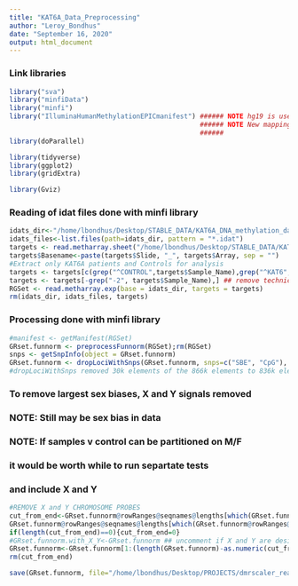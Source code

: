 ```yaml
---
title: "KAT6A_Data_Preprocessing"
author: "Leroy_Bondhus"
date: "September 16, 2020"
output: html_document
---
```


### Link libraries  ###
```r
library("sva")
library("minfiData")
library("minfi")
library("IlluminaHumanMethylationEPICmanifest") ###### NOTE hg19 is used IlluminaHumanMethylation450kanno.ilmn.hg19
                                                ###### NOTE New mapping is used:
                                                ######                   IlluminaHumanMethylationEPICanno.ilm10b4.hg19
library(doParallel)

library(tidyverse)
library(ggplot2)
library(gridExtra)

library(Gviz)
```

###  Reading of idat files done with minfi library ###
```r
idats_dir<-"/home/lbondhus/Desktop/STABLE_DATA/KAT6A_DNA_methylation_data/idat_KAT6A_and_control"
idats_files<-list.files(path=idats_dir, pattern = "*.idat")
targets <- read.metharray.sheet("/home/lbondhus/Desktop/STABLE_DATA/KAT6A_DNA_methylation_data/", pattern = "Formatted", verbose = TRUE)
targets$Basename<-paste(targets$Slide, "_", targets$Array, sep = "")  
#Extract only KAT6A patients and Controls for analysis
targets <- targets[c(grep("^CONTROL",targets$Sample_Name),grep("^KAT6",targets$Sample_Name)),]
targets <- targets[-grep("-2", targets$Sample_Name),] ## remove technical replicates
RGSet <- read.metharray.exp(base = idats_dir, targets = targets)
rm(idats_dir, idats_files, targets)
```

###  Processing done with minfi library  ###
```r
#manifest <- getManifest(RGSet)
GRset.funnorm <- preprocessFunnorm(RGSet);rm(RGSet)
snps <- getSnpInfo(object = GRset.funnorm)
GRset.funnorm <- dropLociWithSnps(GRset.funnorm, snps=c("SBE", "CpG"), maf=0);rm(snps)
#dropLociWithSnps removed 30k elements of the 866k elements to 836k elements
```


### To remove largest sex biases, X and Y signals removed ###
### NOTE: Still may be sex bias in data                   ###
### NOTE: If samples v control can be partitioned on M/F  ###
###       it would be worth while to run separtate tests  ###
###       and include X and Y                             ###    
```r
#REMOVE X and Y CHROMOSOME PROBES
cut_from_end<-GRset.funnorm@rowRanges@seqnames@lengths[which(GRset.funnorm@rowRanges@seqnames@values=="chrX")] +
GRset.funnorm@rowRanges@seqnames@lengths[which(GRset.funnorm@rowRanges@seqnames@values=="chrY")]
if(length(cut_from_end)==0){cut_from_end=0}
#GRset.funnorm.with_X_Y<-GRset.funnorm ## uncomment if X and Y are desired
GRset.funnorm<-GRset.funnorm[1:(length(GRset.funnorm)-as.numeric(cut_from_end)),]
rm(cut_from_end)
```


```r
save(GRset.funnorm, file="/home/lbondhus/Desktop/PROJECTS/dmrscaler_real_data/intermediate_data/KAT6A_GRset.funnorm.Rdata")
```


